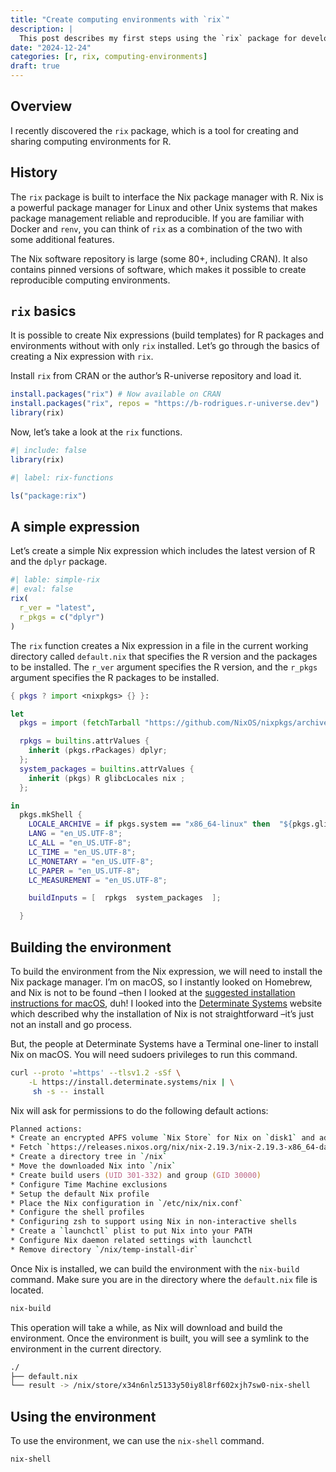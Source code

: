 ```yaml
---
title: "Create computing environments with `rix`"
description: |
  This post describes my first steps using the `rix` package for developing and sharing computing environments.
date: "2024-12-24"
categories: [r, rix, computing-environments]
draft: true
---
```


## Overview

I recently discovered the `rix` package, which is a tool for creating and sharing computing environments for R.

## History

The `rix` package is built to interface the Nix package manager with R. Nix is a powerful package manager for Linux and other Unix systems that makes package management reliable and reproducible. If you are familiar with Docker and `renv`, you can think of `rix` as a combination of the two with some additional features.

The Nix software repository is large (some 80+, including CRAN). It also contains pinned versions of software, which makes it possible to create reproducible computing environments.

## `rix` basics

It is possible to create Nix expressions (build templates) for R packages and environments without with only `rix` installed. Let's go through the basics of creating a Nix expression with `rix`.

Install `rix` from CRAN or the author's R-universe repository and load it.

```r
install.packages("rix") # Now available on CRAN
install.packages("rix", repos = "https://b-rodrigues.r-universe.dev")
library(rix)
```

Now, let's take a look at the `rix` functions.

```r
#| include: false
library(rix)
```

```r
#| label: rix-functions

ls("package:rix")
```

## A simple expression

Let's create a simple Nix expression which includes the latest version of R and the `dplyr` package.

```r
#| lable: simple-rix
#| eval: false
rix(
  r_ver = "latest",
  r_pkgs = c("dplyr")
)
```

The `rix` function creates a Nix expression in a file in the current working directory called `default.nix` that specifies the R version and the packages to be installed. The `r_ver` argument specifies the R version, and the `r_pkgs` argument specifies the R packages to be installed.

```.nix
{ pkgs ? import <nixpkgs> {} }:

let
  pkgs = import (fetchTarball "https://github.com/NixOS/nixpkgs/archive/79a13f1437e149dc7be2d1290c74d378dad60814.tar.gz") {};

  rpkgs = builtins.attrValues {
    inherit (pkgs.rPackages) dplyr;
  };
  system_packages = builtins.attrValues {
    inherit (pkgs) R glibcLocales nix ;
  };

in
  pkgs.mkShell {
    LOCALE_ARCHIVE = if pkgs.system == "x86_64-linux" then  "${pkgs.glibcLocales}/lib/locale/locale-archive" else "";
    LANG = "en_US.UTF-8";
    LC_ALL = "en_US.UTF-8";
    LC_TIME = "en_US.UTF-8";
    LC_MONETARY = "en_US.UTF-8";
    LC_PAPER = "en_US.UTF-8";
    LC_MEASUREMENT = "en_US.UTF-8";

    buildInputs = [  rpkgs  system_packages  ];

  }
```

## Building the environment

To build the environment from the Nix expression, we will need to install the Nix package manager. I'm on macOS, so I instantly looked on Homebrew, and Nix is not to be found --then I looked at the [suggested installation instructions for macOS](https://b-rodrigues.github.io/rix/articles/b2-setting-up-and-using-rix-on-macos.html), duh! I looked into the [Determinate Systems](https://determinate.systems/posts/determinate-nix-installer) website which described why the installation of Nix is not straightforward --it's just not an install and go process.

But, the people at Determinate Systems have a Terminal one-liner to install Nix on macOS. You will need sudoers privileges to run this command.

```zsh
curl --proto '=https' --tlsv1.2 -sSf \
    -L https://install.determinate.systems/nix | \
     sh -s -- install
```

Nix will ask for permissions to do the following default actions:

```zsh
Planned actions:
* Create an encrypted APFS volume `Nix Store` for Nix on `disk1` and add it to `/etc/fstab` mounting on `/nix`
* Fetch `https://releases.nixos.org/nix/nix-2.19.3/nix-2.19.3-x86_64-darwin.tar.xz` to `/nix/temp-install-dir`
* Create a directory tree in `/nix`
* Move the downloaded Nix into `/nix`
* Create build users (UID 301-332) and group (GID 30000)
* Configure Time Machine exclusions
* Setup the default Nix profile
* Place the Nix configuration in `/etc/nix/nix.conf`
* Configure the shell profiles
* Configuring zsh to support using Nix in non-interactive shells
* Create a `launchctl` plist to put Nix into your PATH
* Configure Nix daemon related settings with launchctl
* Remove directory `/nix/temp-install-dir`
```

Once Nix is installed, we can build the environment with the `nix-build` command. Make sure you are in the directory where the `default.nix` file is located.

```zsh
nix-build
```

This operation will take a while, as Nix will download and build the environment. Once the environment is built, you will see a symlink to the environment in the current directory.

```zsh
./
├── default.nix
└── result -> /nix/store/x34n6nlz5133y50iy8l8rf602xjh7sw0-nix-shell
```

## Using the environment

To use the environment, we can use the `nix-shell` command.

```zsh
nix-shell
```


